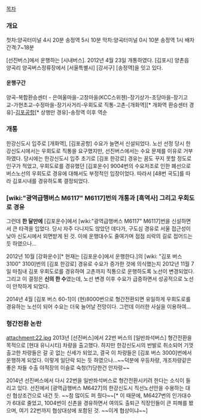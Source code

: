 [[목차]]

=== 개요 ===
첫차:양곡터미널 4시 20분 송정역 5시 10분
막차:양곡터미널 0시 10분 송정역 1시
배차간격:7~18분

[선진버스]에서 운행하는 [시내버스]. 2012년 4월 23일 개통하였다. [김포시] 양촌읍 양곡리 양곡버스정류장에서 [서울특별시] [강서구] [송정역]을 잇고 있다.

==== 운행구간 ====
양곡-복합환승센터 - 은여울마을-고창마을(KCC스위첸)-장기상가-초당마을-장기고교-가현초교-수정마을-장기사거리-우회도로 직통-고촌-[개화역][* 개화역 환승센터 경유]-[[김포공항]][* 상행만 경유]-송정역 이후 역순

=== 개통 ===
한강신도시 입주로 [개화역], [김포공항] 수요가 늘면서 신설되었다. 노선 선정 당시 한강신도시에서는 우회도로 직통을 요구했지만, 선진버스에서는 수요 문제를 이유로 거부하였다. 당시에는 한강신도시 입주 초기로 [김포 한강로] 경유는 꿈도 꾸지 못할 정도로 인구가 적었고, 우회도로를 경유했던 [김포운수] 9004번의 수요저조로 인한 폐선으로 버스노선의 우회도로 경유에 대해서도 부정적인 입장이었다. 따라서 [48번 국도]를 따라 김포시내를 경유하도록 결정되었다.

=== [wiki:"광역급행버스 M6117" M6117]번의 개통과 [흑역사] 그리고 우회도로 경유 ===
그런데 '''한 달만에''' [김포운수]에서 [wiki:"광역급행버스 M6117" M6117]번을 신설하면서 큰 타격을 입었다. 당시 자주 다니지도 않았던 데다가, 구도심 경유로 서울 접근성이 낮아 신도시에서 외면받게 된 것. 이에 운행대수도 줄여가며 점점 쇠락의 길로 접어드는 듯 하였으나...

2012년 10월 [강화운수][* 현재는 [김포운수]에서 운행한다.]의 [wiki: "김포 버스 3100" 3100]번의 [김포 한강로] 경유로 수요가 증가한 것에 의식했는지 2012년 11월 7일 마침내 김포 우회도로를 경유하여 고촌까지 직통으로 운행하도록 노선이 변경되었다. 그리고 이 결정은 '''신의 한 수'''였는데, 노선 변경 이후 수요가 급증하면서 성공적으로 노선이 안착하게 되었다.

2014년 4월 [김포 버스 60-1]이 (현)8000번으로 형간전환되면 유일하게 우회도로를 경유하는 노선이 되어 수요는 더욱 늘어날 전망이다. 그런데 이러한 사실을 이용하여...

=== 형간전환 논란 ===
attachment:22.jpg
2013년 [선진버스]에서 22번 버스의 [일반좌석버스] 형간전환을 목적으로 [현대 유니시티] 차량을 출고했다. 하지만 한강신도시의 반발로 취소되어 기껏 출고한 차량들은 갈 곳 없는 신세가 되었고, 결국 이 차량들은 [김포 버스 3000]번에서 운행하게 되었다. 이렇게 일단락 되는 듯 하였으나...~~덕분에 우등차량, 개조차량같은 좋은 차들 수출 야적장의 이슬로 숙청(?)당한건 안자랑~~

2014년 선진버스에서 다시 22번을 일반좌석버스로 형간전환시키려 한다는 소식이 들리고 있다. 선진에서 [광역급행버스 M6427]의 한강신도시 직선노선안을 수용하는 대신 협상조건으로 내건 듯. ~~참 많이도 퍼 줬다~~[* 이 때문에, M6427번의 인가대수가 6대로 줄었고, 1004번이 신촌을 경유하면서 여의도 출퇴근 직장인들이 큰 피해를 봤으며, 여기 22번까지 협상대상에 포함된 것. ~~이게 협상이냐~~]
